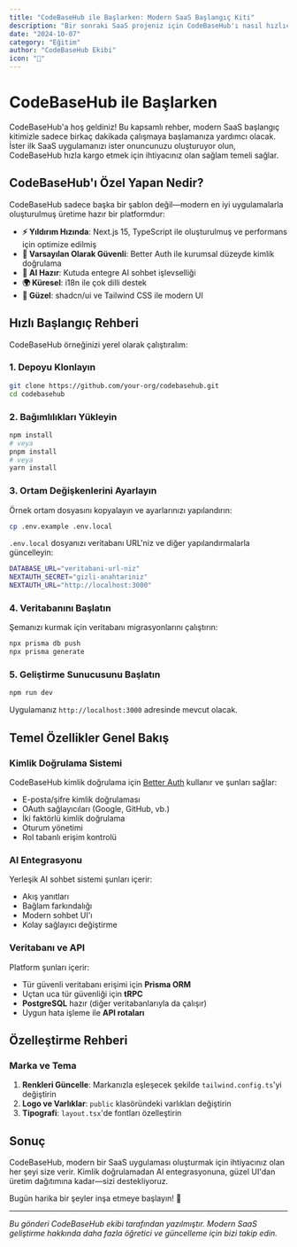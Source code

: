 ```yaml
---
title: "CodeBaseHub ile Başlarken: Modern SaaS Başlangıç Kiti"
description: "Bir sonraki SaaS projeniz için CodeBaseHub'ı nasıl hızlıca kurup özelleştireceğinizi öğrenin. Kurulumdan dağıtıma kadar bilmeniz gereken her şeyde size rehberlik edeceğiz."
date: "2024-10-07"
category: "Eğitim"
author: "CodeBaseHub Ekibi"
icon: "🚀"
---
```


# CodeBaseHub ile Başlarken

CodeBaseHub'a hoş geldiniz! Bu kapsamlı rehber, modern SaaS başlangıç kitimizle sadece birkaç dakikada çalışmaya başlamanıza yardımcı olacak. İster ilk SaaS uygulamanızı ister onuncunuzu oluşturuyor olun, CodeBaseHub hızla kargo etmek için ihtiyacınız olan sağlam temeli sağlar.

## CodeBaseHub'ı Özel Yapan Nedir?

CodeBaseHub sadece başka bir şablon değil—modern en iyi uygulamalarla oluşturulmuş üretime hazır bir platformdur:

- **⚡ Yıldırım Hızında**: Next.js 15, TypeScript ile oluşturulmuş ve performans için optimize edilmiş
- **🔐 Varsayılan Olarak Güvenli**: Better Auth ile kurumsal düzeyde kimlik doğrulama
- **🤖 AI Hazır**: Kutuda entegre AI sohbet işlevselliği
- **🌍 Küresel**: i18n ile çok dilli destek
- **🎨 Güzel**: shadcn/ui ve Tailwind CSS ile modern UI

## Hızlı Başlangıç Rehberi

CodeBaseHub örneğinizi yerel olarak çalıştıralım:

### 1. Depoyu Klonlayın

```bash
git clone https://github.com/your-org/codebasehub.git
cd codebasehub
```

### 2. Bağımlılıkları Yükleyin

```bash
npm install
# veya
pnpm install
# veya
yarn install
```

### 3. Ortam Değişkenlerini Ayarlayın

Örnek ortam dosyasını kopyalayın ve ayarlarınızı yapılandırın:

```bash
cp .env.example .env.local
```

`.env.local` dosyanızı veritabanı URL'niz ve diğer yapılandırmalarla güncelleyin:

```bash
DATABASE_URL="veritabani-url-niz"
NEXTAUTH_SECRET="gizli-anahtariniz"
NEXTAUTH_URL="http://localhost:3000"
```

### 4. Veritabanını Başlatın

Şemanızı kurmak için veritabanı migrasyonlarını çalıştırın:

```bash
npx prisma db push
npx prisma generate
```

### 5. Geliştirme Sunucusunu Başlatın

```bash
npm run dev
```

Uygulamanız `http://localhost:3000` adresinde mevcut olacak.

## Temel Özellikler Genel Bakış

### Kimlik Doğrulama Sistemi

CodeBaseHub kimlik doğrulama için [Better Auth](https://better-auth.com) kullanır ve şunları sağlar:

- E-posta/şifre kimlik doğrulaması
- OAuth sağlayıcıları (Google, GitHub, vb.)
- İki faktörlü kimlik doğrulama
- Oturum yönetimi
- Rol tabanlı erişim kontrolü

### AI Entegrasyonu

Yerleşik AI sohbet sistemi şunları içerir:

- Akış yanıtları
- Bağlam farkındalığı
- Modern sohbet UI'ı
- Kolay sağlayıcı değiştirme

### Veritabanı ve API

Platform şunları içerir:

- Tür güvenli veritabanı erişimi için **Prisma ORM**
- Uçtan uca tür güvenliği için **tRPC**
- **PostgreSQL** hazır (diğer veritabanlarıyla da çalışır)
- Uygun hata işleme ile **API rotaları**

## Özelleştirme Rehberi

### Marka ve Tema

1. **Renkleri Güncelle**: Markanızla eşleşecek şekilde `tailwind.config.ts`'yi değiştirin
2. **Logo ve Varlıklar**: `public` klasöründeki varlıkları değiştirin
3. **Tipografi**: `layout.tsx`'de fontları özelleştirin

## Sonuç

CodeBaseHub, modern bir SaaS uygulaması oluşturmak için ihtiyacınız olan her şeyi size verir. Kimlik doğrulamadan AI entegrasyonuna, güzel UI'dan üretim dağıtımına kadar—sizi destekliyoruz.

Bugün harika bir şeyler inşa etmeye başlayın! 🚀

---

*Bu gönderi CodeBaseHub ekibi tarafından yazılmıştır. Modern SaaS geliştirme hakkında daha fazla öğretici ve güncelleme için bizi takip edin.*
